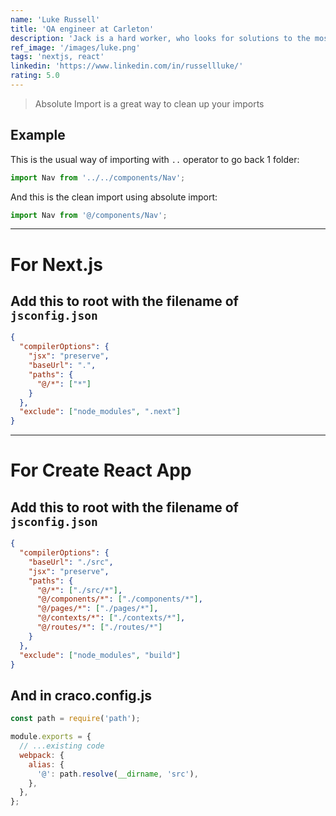 ```yaml
---
name: 'Luke Russell'
title: 'QA engineer at Carleton'
description: 'Jack is a hard worker, who looks for solutions to the most tough problems - he applies his PHP and Symfony skills to make solutions in even the most complicated of systems.Jack'
ref_image: '/images/luke.png'
tags: 'nextjs, react'
linkedin: 'https://www.linkedin.com/in/russellluke/'
rating: 5.0
---
```


> Absolute Import is a great way to clean up your imports

## Example

This is the usual way of importing with `..` operator to go back 1 folder:

```jsx
import Nav from '../../components/Nav';
```

And this is the clean import using absolute import:

```jsx
import Nav from '@/components/Nav';
```

---

# For Next.js

## Add this to root with the filename of `jsconfig.json`

```json
{
  "compilerOptions": {
    "jsx": "preserve",
    "baseUrl": ".",
    "paths": {
      "@/*": ["*"]
    }
  },
  "exclude": ["node_modules", ".next"]
}
```

---

# For Create React App

## Add this to root with the filename of `jsconfig.json`

```json
{
  "compilerOptions": {
    "baseUrl": "./src",
    "jsx": "preserve",
    "paths": {
      "@/*": ["./src/*"],
      "@/components/*": ["./components/*"],
      "@/pages/*": ["./pages/*"],
      "@/contexts/*": ["./contexts/*"],
      "@/routes/*": ["./routes/*"]
    }
  },
  "exclude": ["node_modules", "build"]
}
```

## And in craco.config.js

```js
const path = require('path');

module.exports = {
  // ...existing code
  webpack: {
    alias: {
      '@': path.resolve(__dirname, 'src'),
    },
  },
};
```
